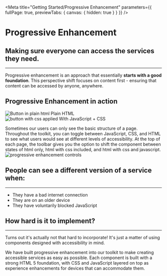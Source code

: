 <!---Badge.stories.mdx --->


<Meta
  title="Getting Started/Progressive Enhancement"
  parameters={{ fullPage: true, previewTabs: { canvas: { hidden: true } } }}
/>

# Progressive Enhancement

## Making sure everyone can access the services they need.

---

Progressive enhancement is an approach that essentially **starts with a good foundation**. This perspective shift focuses on content first - ensuring that content can be accessed by anyone, anywhere.

## Progressive Enhancement in action

<div className="images-container">
  <div className="image-container">
    <img src={btn_html} style={{width: '256px'}} alt="Button in plain html" />
    Plain HTML
  </div>
  <div className="image-container">
    <img src={btn_css} style={{width: '256px'}} alt="button with css applied" />
    With JavaScript + CSS
  </div>
</div>

Sometimes our users can only see the basic structure of a page. Throughout the toolkit, you can toggle between JavaScript, CSS, and HTML to see what users would see at different levels of accessibility.
At the top of each page, the toolbar gives you the option to shift the component between states of html only, html with css included, and html with css and javascript.
<img src={pe_controls} alt="progressive enhancement controls"/>

## People can see a different version of a service when:

---

- They have a bad internet connection
- They are on an older device
- They have voluntarily blocked JavaScript

## How hard is it to implement?

---

Turns out it's actually not that hard to incorporate! It's just a matter of using components designed with accessibility in mind.

We have built progressive enhancement into our toolkit to make creating accessible services as easy as possible. Each component is built with a strong HTML 5 foundation, with CSS and JavaScript layered on top as experience enhancements for devices that can accommodate them.
